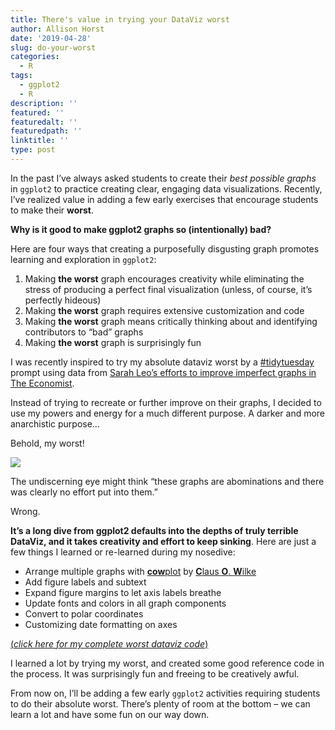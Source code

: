 ```yaml
---
title: There's value in trying your DataViz worst 
author: Allison Horst
date: '2019-04-28'
slug: do-your-worst
categories:
  - R
tags:
  - ggplot2
  - R
description: ''
featured: ''
featuredalt: ''
featuredpath: ''
linktitle: ''
type: post
---
```


In the past I've always asked students to create their *best possible graphs* in `ggplot2` to practice creating clear, engaging data visualizations. Recently, I've realized value in adding a few early exercises that encourage students to make their **worst**.

**Why is it good to make ggplot2 graphs so (intentionally) bad?**

Here are four ways that creating a purposefully disgusting graph promotes learning and exploration in `ggplot2`: 

1. Making **the worst** graph encourages creativity while eliminating the stress of producing a perfect final visualization (unless, of course, it's perfectly hideous)
2. Making **the worst** graph requires extensive customization and code
3. Making **the worst** graph means critically thinking about and identifying contributors to "bad" graphs
4. Making **the worst** graph is surprisingly fun

I was recently inspired to try my absolute dataviz worst by a [#tidytuesday](https://github.com/rfordatascience/tidytuesday) prompt using data from [Sarah Leo's efforts to improve imperfect graphs in The Economist](https://medium.economist.com/mistakes-weve-drawn-a-few-8cdd8a42d368). 

Instead of trying to recreate or further improve on their graphs, I decided to use my powers and energy for a much different purpose. A darker and more anarchistic purpose... 

Behold, my worst!

![](cowplot_test.png)

The undiscerning eye might think "these graphs are abominations and there was clearly no effort put into them." 

Wrong.

**It's a long dive from ggplot2 defaults into the depths of truly terrible DataViz, and it takes creativity and effort to keep sinking**. 
Here are just a few things I learned or re-learned during my nosedive:

- Arrange multiple graphs with [**cow**plot](https://cran.r-project.org/web/packages/cowplot/vignettes/introduction.html) by [**C**laus **O**. **W**ilke](https://github.com/clauswilke)
- Add figure labels and subtext
- Expand figure margins to let axis labels breathe
- Update fonts and colors in all graph components
- Convert to polar coordinates
- Customizing date formatting on axes

[(*click here for my complete worst dataviz code*)](https://github.com/allisonhorst/allison-tidy-tuesdays/tree/master/2019-%2004-16)

I learned a lot by trying my worst, and created some good reference code in the process. It was surprisingly fun and freeing to be creatively awful. 

From now on, I'll be adding a few early `ggplot2` activities requiring students to do their absolute worst. There's plenty of room at the bottom -- we can learn a lot and have some fun on our way down. 



